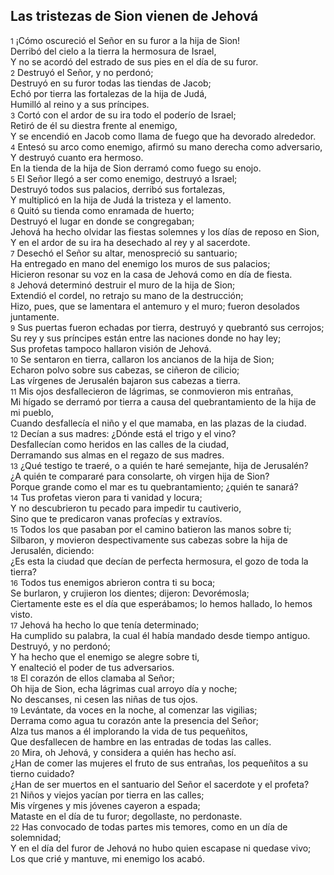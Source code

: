 == Las tristezas de Sion vienen de Jehová ==

{{anchor|1}} <small>1</small> ¡Cómo oscureció el Señor en su furor a la hija de Sion!<br>
Derribó del cielo a la tierra la hermosura de Israel,<br>
Y no se acordó del estrado de sus pies en el día de su furor.<br>
{{anchor|2}} <small>2</small> Destruyó el Señor, y no perdonó;<br>
Destruyó en su furor todas las tiendas de Jacob;<br>
Echó por tierra las fortalezas de la hija de Judá,<br>
Humilló al reino y a sus príncipes.<br>
{{anchor|3}} <small>3</small> Cortó con el ardor de su ira todo el poderío de Israel;<br>
Retiró de él su diestra frente al enemigo,<br>
Y se encendió en Jacob como llama de fuego que ha devorado alrededor.<br>
{{anchor|4}} <small>4</small> Entesó su arco como enemigo, afirmó su mano derecha como adversario,<br>
Y destruyó cuanto era hermoso.<br>
En la tienda de la hija de Sion derramó como fuego su enojo.<br>
{{anchor|5}} <small>5</small> El Señor llegó a ser como enemigo, destruyó a Israel;<br>
Destruyó todos sus palacios, derribó sus fortalezas,<br>
Y multiplicó en la hija de Judá la tristeza y el lamento.<br>
{{anchor|6}} <small>6</small> Quitó su tienda como enramada de huerto;<br>
Destruyó el lugar en donde se congregaban;<br>
Jehová ha hecho olvidar las fiestas solemnes y los días de reposo en Sion,<br>
Y en el ardor de su ira ha desechado al rey y al sacerdote.<br>
{{anchor|7}} <small>7</small> Desechó el Señor su altar, menospreció su santuario;<br>
Ha entregado en mano del enemigo los muros de sus palacios;<br>
Hicieron resonar su voz en la casa de Jehová como en día de fiesta.<br>
{{anchor|8}} <small>8</small> Jehová determinó destruir el muro de la hija de Sion;<br>
Extendió el cordel, no retrajo su mano de la destrucción;<br>
Hizo, pues, que se lamentara el antemuro y el muro; fueron desolados juntamente.<br>
{{anchor|9}} <small>9</small> Sus puertas fueron echadas por tierra, destruyó y quebrantó sus cerrojos;<br>
Su rey y sus príncipes están entre las naciones donde no hay ley;<br>
Sus profetas tampoco hallaron visión de Jehová.<br>
{{anchor|10}} <small>10</small> Se sentaron en tierra, callaron los ancianos de la hija de Sion;<br>
Echaron polvo sobre sus cabezas, se ciñeron de cilicio;<br>
Las vírgenes de Jerusalén bajaron sus cabezas a tierra.<br>
{{anchor|11}} <small>11</small> Mis ojos desfallecieron de lágrimas, se conmovieron mis entrañas,<br>
Mi hígado se derramó por tierra a causa del quebrantamiento de la hija de mi pueblo,<br>
Cuando desfallecía el niño y el que mamaba, en las plazas de la ciudad.<br>
{{anchor|12}} <small>12</small> Decían a sus madres: ¿Dónde está el trigo y el vino?<br>
Desfallecían como heridos en las calles de la ciudad,<br>
Derramando sus almas en el regazo de sus madres.<br>
{{anchor|13}} <small>13</small> ¿Qué testigo te traeré, o a quién te haré semejante, hija de Jerusalén?<br>
¿A quién te compararé para consolarte, oh virgen hija de Sion?<br>
Porque grande como el mar es tu quebrantamiento; ¿quién te sanará?<br>
{{anchor|14}} <small>14</small> Tus profetas vieron para ti vanidad y locura;<br>
Y no descubrieron tu pecado para impedir tu cautiverio,<br>
Sino que te predicaron vanas profecías y extravíos.<br>
{{anchor|15}} <small>15</small> Todos los que pasaban por el camino batieron las manos sobre ti;<br>
Silbaron, y movieron despectivamente sus cabezas sobre la hija de Jerusalén, diciendo:<br>
¿Es esta la ciudad que decían de perfecta hermosura, el gozo de toda la tierra?<br>
{{anchor|16}} <small>16</small> Todos tus enemigos abrieron contra ti su boca;<br>
Se burlaron, y crujieron los dientes; dijeron: Devorémosla;<br>
Ciertamente este es el día que esperábamos; lo hemos hallado, lo hemos visto.<br>
{{anchor|17}} <small>17</small> Jehová ha hecho lo que tenía determinado;<br>
Ha cumplido su palabra, la cual él había mandado desde tiempo antiguo.<br>
Destruyó, y no perdonó;<br>
Y ha hecho que el enemigo se alegre sobre ti,<br>
Y enalteció el poder de tus adversarios.<br>
{{anchor|18}} <small>18</small> El corazón de ellos clamaba al Señor;<br>
Oh hija de Sion, echa lágrimas cual arroyo día y noche;<br>
No descanses, ni cesen las niñas de tus ojos.<br>
{{anchor|19}} <small>19</small> Levántate, da voces en la noche, al comenzar las vigilias;<br>
Derrama como agua tu corazón ante la presencia del Señor;<br>
Alza tus manos a él implorando la vida de tus pequeñitos,<br>
Que desfallecen de hambre en las entradas de todas las calles.<br>
{{anchor|20}} <small>20</small> Mira, oh Jehová, y considera a quién has hecho así.<br>
¿Han de comer las mujeres el fruto de sus entrañas, los pequeñitos a su tierno cuidado?<br>
¿Han de ser muertos en el santuario del Señor el sacerdote y el profeta?<br>
{{anchor|21}} <small>21</small> Niños y viejos yacían por tierra en las calles;<br>
Mis vírgenes y mis jóvenes cayeron a espada;<br>
Mataste en el día de tu furor; degollaste, no perdonaste.<br>
{{anchor|22}} <small>22</small> Has convocado de todas partes mis temores, como en un día de solemnidad;<br>
Y en el día del furor de Jehová no hubo quien escapase ni quedase vivo;<br>
Los que crié y mantuve, mi enemigo los acabó.<br>
